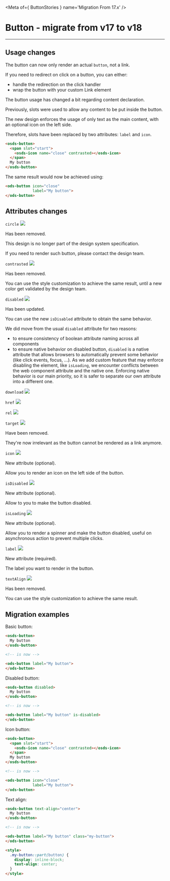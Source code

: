 
<Meta of={ ButtonStories } name='Migration From 17.x' />

# Button - migrate from v17 to v18
----

## Usage changes

The button can now only render an actual `button`, not a link.

If you need to redirect on click on a button, you can either:
- handle the redirection on the click handler
- wrap the button with your custom Link element


The button usage has changed a bit regarding content declaration.

Previously, slots were used to allow any content to be put inside the button.

The new design enforces the usage of only text as the main content, with an optional icon on the left side.

Therefore, slots have been replaced by two attributes: `label` and `icon`.

```html
<osds-button>
  <span slot="start">
    <osds-icon name="close" contrasted></osds-icon>
  </span>
  My button
</osds-button>
```

The same result would now be achieved using:
```html
<ods-button icon="close"
            label="My button">
</ods-button>
```

## Attributes changes

`circle` <img src="https://img.shields.io/badge/removed-FF0000" />

Has been removed.

This design is no longer part of the design system specification.

If you need to render such button, please contact the design team.

`contrasted` <img src="https://img.shields.io/badge/removed-FF0000" />

Has been removed.

You can use the style customization to achieve the same result, until a new color get validated by the design team.

`disabled` <img src="https://img.shields.io/badge/updated-00FFFF" />

Has been updated.

You can use the new `isDisabled` attribute to obtain the same behavior.

We did move from the usual `disabled` attribute for two reasons:
- to ensure consistency of boolean attribute naming across all components
- to ensure native behavior on disabled button, `disabled` is a native attribute that allows browsers to automatically
prevent some behavior (like click events, focus, ...). As we add custom feature that may enforce disabling the element,
like `isLoading`, we encounter conflicts between the web component attribute and the native one. Enforcing native
behavior is our main priority, so it is safer to separate our own attribute into a different one.

`download` <img src="https://img.shields.io/badge/removed-FF0000" />

`href` <img src="https://img.shields.io/badge/removed-FF0000" />

`rel` <img src="https://img.shields.io/badge/removed-FF0000" />

`target` <img src="https://img.shields.io/badge/removed-FF0000" />

Have been removed.

They're now irrelevant as the button cannot be rendered as a link anymore.

`icon` <img src="https://img.shields.io/badge/new-008000" />

New attribute (optional).

Allow you to render an icon on the left side of the button.

`isDisabled` <img src="https://img.shields.io/badge/new-008000" />

New attribute (optional).

Allow to you to make the button disabled.

`isLoading` <img src="https://img.shields.io/badge/new-008000" />

New attribute (optional).

Allow you to render a spinner and make the button disabled, useful on asynchronous action to prevent multiple clicks.

`label` <img src="https://img.shields.io/badge/new-008000" />

New attribute (required).

The label you want to render in the button.

`textAlign` <img src="https://img.shields.io/badge/removed-FF0000" />

Has been removed.

You can use the style customization to achieve the same result.

## Migration examples

Basic button:
```html
<osds-button>
  My button
</osds-button>

<!-- is now -->

<ods-button label="My button">
</ods-button>
```

Disabled button:
```html
<osds-button disabled>
  My button
</osds-button>

<!-- is now -->

<ods-button label="My button" is-disabled>
</ods-button>
```

Icon button:
```html
<osds-button>
  <span slot="start">
    <osds-icon name="close" contrasted></osds-icon>
  </span>
  My button
</osds-button>

<!-- is now -->

<ods-button icon="close"
            label="My button">
</ods-button>
```

Text align:
```html
<osds-button text-align="center">
  My button
</osds-button>

<!-- is now -->

<ods-button label="My button" class="my-button">
</ods-button>

<style>
  .my-button::part(button) {
    display: inline-block;
    text-align: center;
  }
</style>
```
